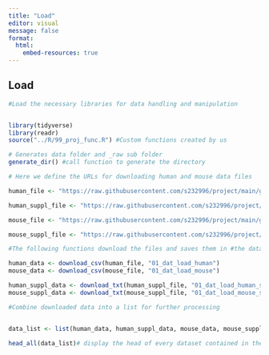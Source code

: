 ```yaml
---
title: "Load"
editor: visual
message: false
format:
  html:
    embed-resources: true
---
```


## Load

```r
#Load the necessary libraries for data handling and manipulation


library(tidyverse)
library(readr)
source("../R/99_proj_func.R") #Custom functions created by us
```

```r
# Generates data folder and _raw sub folder
generate_dir() #call function to generate the directory
```

```r
# Here we define the URLs for downloading human and mouse data files

human_file <- "https://raw.githubusercontent.com/s232996/project/main/gCSI_GRdata_v1.3.tsv/data/human.csv"

human_suppl_file <- "https://raw.githubusercontent.com/s232996/project/main/gCSI_GRdata_v1.3.tsv/data/human_suppl.txt"

mouse_file <- "https://raw.githubusercontent.com/s232996/project/main/gCSI_GRdata_v1.3.tsv/data/mouse.csv"

mouse_suppl_file <- "https://raw.githubusercontent.com/s232996/project/main/gCSI_GRdata_v1.3.tsv/data/mouse_suppl.txt"
```

```r
#The following functions download the files and saves them in #the data correct folders

human_data <- download_csv(human_file, "01_dat_load_human")
mouse_data <- download_csv(mouse_file, "01_dat_load_mouse")

human_suppl_data <- download_txt(human_suppl_file, "01_dat_load_human_suppl")
mouse_suppl_data <- download_txt(mouse_suppl_file, "01_dat_load_mouse_suppl")
```

```r
#Combine downloaded data into a list for further processing


data_list <- list(human_data, human_suppl_data, mouse_data, mouse_suppl_data)

head_all(data_list)# display the head of every dataset contained in the datalist
```

\
